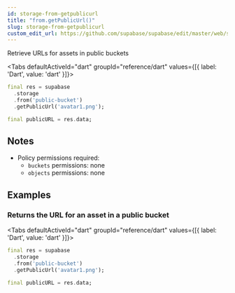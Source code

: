 ```yaml
---
id: storage-from-getpublicurl
title: "from.getPublicUrl()"
slug: storage-from-getpublicurl
custom_edit_url: https://github.com/supabase/supabase/edit/master/web/spec/dart.yml
---
```



Retrieve URLs for assets in public buckets


<Tabs
  defaultActiveId="dart"
  groupId="reference/dart"
  values={[{ label: 'Dart', value: 'dart' }]}>

<TabsPanel id="dart" label="dart">

```dart
final res = supabase
  .storage
  .from('public-bucket')
  .getPublicUrl('avatar1.png');

final publicURL = res.data;
```


</TabsPanel>

</Tabs>





## Notes

- Policy permissions required:
  - `buckets` permissions: none 
  - `objects` permissions: none










## Examples

### Returns the URL for an asset in a public bucket



<Tabs
  defaultActiveId="dart"
  groupId="reference/dart"
  values={[{ label: 'Dart', value: 'dart' }]}>

<TabsPanel id="dart" label="dart">

```dart
final res = supabase
  .storage
  .from('public-bucket')
  .getPublicUrl('avatar1.png');

final publicURL = res.data;
```


</TabsPanel>

</Tabs>
